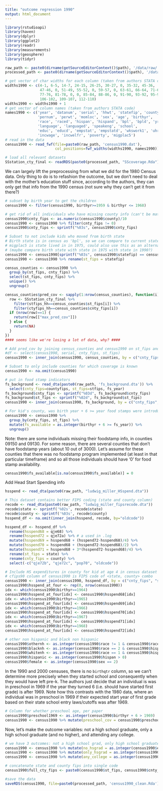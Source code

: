 ```yaml
---
title: "outcome regression 1990"
output: html_document
---
```


```r
library(rstudioapi)
library(haven)
library(dplyr)
library(ggplot2)
library(readr)
library(measurements)
library(geosphere)
library(tidyr)
```

```r
raw_path <- paste0(dirname(getSourceEditorContext()$path), '/data/raw/')
processed_path <- paste0(dirname(getSourceEditorContext()$path), '/data/processed/')

# get vector of char widths for each column (taken from authors STATA code)
widths1990 <- c(4-1, 6-5, 14-7, 24-15, 26-25, 30-27, 0, 35-32, 45-36, 
                47-46, 0, 51-49, 55-52, 0, 59-57, 0, 63-61, 66-64, 71-67, 75-72, 
                77-76, 81-78, 0, 0, 85-84, 88-86, 0, 91-90, 93-92, 95-94, 101-96, 
                106-102, 109-107, 112-110)
widths1990 <- widths1990 + 1
# get vector of column names (taken from authors STATA code)
names1990 <- c('year', 'datanum', 'serial', 'hhwt', 'statefip', 'county', 'gq', 
               'pernum', 'perwt', 'momloc', 'sex', 'age', 'birthyr', 
               'race', 'raced', 'hispan', 'hispand', 'bpl', 'bpld', 'yrimmig', 
               'language', 'languaged', 'speakeng', 'school', 
               'educ', 'educd', 'empstat', 'empstatd', 'wkswork1', 'uhrswork', 
               'incwage', 'incwelfr', 'poverty', 'migplac5')
# read in the data
census1990 <- read_fwf(file=paste0(raw_path, 'census1990.dat'), 
                       col_positions=fwf_widths(widths1990, names1990))

# load all relevant datasets
SSstation_cty_final <- readRDS(paste0(processed_path, "SScoverage.Rda"))
```
We can largely lift the preprocessing from what we did for the 1980 Census data.
Only thing to do is to refashion the outcome, but we don't need to deal with
the mother's education stuff since, according to the authors, they can only
get that info from the 1990 census (not sure why they can't get it from there?)

```r
# subset by birth year to get the children
census1990 <- filter(census1990, birthyr>=1959 & birthyr <= 1968)

# get rid of all individuals who have missing county info (can't be matched to a coverage)
census1990$cnty_fips <- as.numeric(census1990$county)/10
census1990 <- census1990 %>% filter(cnty_fips != 0)
census1990$cnty_fips <- sprintf("%03s", census1990$cnty_fips)

# Subset to not include kids who moved from birth state
# Birth state is in census as 'bpl', so we can compare to current state to see if they moved.
# migplac5 is state lived in in 1975, could also use this as an alternative to what the paper did
# (maybe compare birth state with state in 1975 with state in 1990?)
census1990 <- census1990[sprintf("%03s", census1990$statefip) == census1990$bpl,]
census1990 <- census1990 %>% rename(st_fips = statefip)
```

```r
census_counties <- census1990 %>% 
  group_by(st_fips, cnty_fips) %>%
  select(st_fips, cnty_fips) %>%
  unique() %>% 
  ungroup()

census_counties$pred_cov <- sapply(1:nrow(census_counties), function(i) {
  row <- SSstation_cty_final %>%
    filter(stfips_hh==census_counties$st_fips[i]) %>%
    filter(ctyfips_hh==census_counties$cnty_fips[i])
  if (nrow(row)==1) {
    return(row[["max_pred_cov"]])
  } else {
    return(NA)
  }
})
#### seems like we're losing a lot of data, why? ####

# Add pred_cov by joining census_counties and census1990 on st_fips and cnty_fips
#df <- select(census1990, serial, cnty_fips, st_fips)
census1990 <- inner_join(census1990, census_counties, by = c("cnty_fips", "st_fips"))

# Subset to only include counties for which coverage is known
census1990 <- na.omit(census1990)

```

```r
# put in food stamp indicators
fs_background <- read_dta(paste0(raw_path, 'fs_background.dta')) %>% 
  select(cnty_fips=countyfips, st_fips=stfips, fs_year)
fs_background$cnty_fips <- sprintf("%03d", fs_background$cnty_fips)
fs_background$st_fips <- sprintf("%02d", fs_background$st_fips)
census1990 <- inner_join(census1990, fs_background, by = c("cnty_fips", "st_fips"))

# For kid's county, was birth year + 6 >= year food stamps were introduced
census1990 <- census1990 %>% 
  group_by(cnty_fips, st_fips) %>% 
  mutate(fs_available = as.integer(birthyr + 6 >= fs_year)) %>%
  ungroup()
```

Note: there are some individuals missing their foodstamp info, in counties 09150 and 09130.
For some reason, there are several counties that don't have foodstamp years (about 10 out of 3000).
Let's assume for these counties that there was no foodstamp program implemented (at least in that particular timeframe)
and so all those individuals should have '0' for food stamp availability.

```r
census1990$fs_available[is.na(census1990$fs_available)] = 0
```

Add Head Start Spending info

```r
hsspend <- read_dta(paste0(raw_path, "ludwig_miller_HSspend.dta"))

# This dataset contains better FIPS coding (state and county column)
recode <- read_dta(paste0(raw_path, "ludwig_miller_fipsrecode.dta"))
recode$state <- sprintf('%02s', recode$state)
recode$county <- sprintf('%03s', recode$county)
hsspend_df <- na.omit(inner_join(hsspend, recode, by="oldcode"))

hsspend_df <- hsspend_df %>%
  rename(hsspend68 = qje68) %>%
  rename(hsspend72 = qje72a) %>% # a used in .log
  mutate(hsspend69 = hsspend68 + (hsspend72-hsspend68)/4) %>%
  mutate(hsspend70 = hsspend68 + (hsspend72-hsspend68)/2) %>%
  mutate(hsspend71 = hsspend68 + 3*(hsspend72-hsspend68)/4) %>%
  rename(st_fips = state) %>%
  rename(cnty_fips = county) %>%
  select(-c("qje72b", "qje72c", "pop70", "oldcode"))

# Include HS expenditures in county for kid at age 4 in census dataset
# cfips90 column of census1990 is FIPS code of <state, county> combo
census1990 <- inner_join(census1990, hsspend_df, by = c("cnty_fips", "st_fips"))
census1990$hsspend_at_four <- rep(0, nrow(census1990))
idx <- which(census1990$birthyr==1964)
census1990$hsspend_at_four[idx] <- census1990$hsspend68[idx]
idx <- which(census1990$birthyr==1965)
census1990$hsspend_at_four[idx] <- census1990$hsspend69[idx]
idx <- which(census1990$birthyr==1966)
census1990$hsspend_at_four[idx] <- census1990$hsspend70[idx]
idx <- which(census1990$birthyr==1967)
census1990$hsspend_at_four[idx] <- census1990$hsspend71[idx]
idx <- which(census1990$birthyr==1968)
census1990$hsspend_at_four[idx] <- census1990$hsspend72[idx]
```

```r
# other non hispanic and black non hispanic
census1990$othernh <- as.integer(census1990$race != 1 & census1990$race != 0 & census1990$hispan == 0)
census1990$blacknh <- as.integer(census1990$race == 2 & census1990$hispan == 0)
census1990$whitenh <- as.integer(census1990$race == 1 & census1990$hispan == 0)
census1990$hispanic <- as.integer(census1990$hispan > 0)
census1990$female <- as.integer(census1990$sex == 2)
```

In the 1990 and 2000 censuses, there is no `birthqtr` column, so we can't determine
more precisely when they started school and consequently when they would have left pre-k.
The authors just decide that an individual is was in preschool in 1969 if the year
they turned 6 (i.e. should have started first grade) is after 1969. Note how this
contrasts with the 1980 data, where an individual was in preschool in 1969 if their
expected start year of first grade based on their state school entry laws/cutoffs
was after 1969. 

```r
# Column for whether preschool age, per paper
census1990$preschool1969 <- as.integer(census1990$birthyr + 6 > 1969)
census1990 <- census1990 %>% mutate(preschool_cov = census1990$preschool1969*census1990$pred_cov)
```

Now, let's make the outcome variables: not a high school graduate, only a high school graduate (and no higher), and attending any college.

```r
# we have 3 outcomes: not a high school grad, only high school graduate, and attending any college
census1990 <- census1990 %>% mutate(no_hsgrad = as.integer(census1990$educd < '062'))
census1990 <- census1990 %>% mutate(only_hsgrad = as.integer(census1990$educd == '062'))
census1990 <- census1990 %>% mutate(any_college = as.integer(census1990$educd > '062'))
```

```r
# concatenate state and county fips into single code
census1990$full_cty_fips <- paste0(census1990$st_fips, census1990$cnty_fips)
```

```r
#save the data
saveRDS(census1990, file=paste0(processed_path, 'census1990_clean.Rda'))
```
